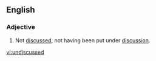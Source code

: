 ==English==
===Adjective===
{{en-adj}}

# Not [[discussed]], not having been put under [[discussion]].

[[vi:undiscussed]]